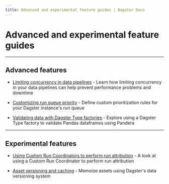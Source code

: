 ```yaml
---
title: Advanced and experimental feature guides | Dagster Docs
---
```


# Advanced and experimental feature guides

---

## Advanced features

- [Limiting concurrency in data pipelines](/guides/limiting-concurrency-in-data-pipelines) - Learn how limiting concurrency in your data pipelines can help prevent performance problems and downtime

- [Customizing run queue priority](/guides/customizing-run-queue-priority) - Define custom prioritization rules for your Dagster instance's run queue

- [Validating data with Dagster Type factories](/guides/dagster/dagster_type_factories) - Explore using a Dagster Type factory to validate Pandas dataframes using Pandera

---

## Experimental features

- [Using Custom Run Coordinators to perform run attribution](/guides/dagster/run-attribution) - A look at using a Custom Run Coordinator to perform run attribution

- [Asset versioning and caching](/guides/dagster/asset-versioning-and-caching) - Memoize assets using Dagster's data versioning system
